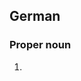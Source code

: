 {{wikipedia|lang=de}}
==German==

===Proper noun===
{{infl|de|proper noun}}

# {{given name|male|lang=de}}